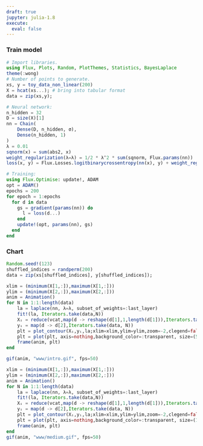 ```yaml
---
draft: true
jupyter: julia-1.8
execute:
  eval: false
---
```


### Train model

```julia
# Import libraries.
using Flux, Plots, Random, PlotThemes, Statistics, BayesLaplace
theme(:wong)
# Number of points to generate.
xs, y = toy_data_non_linear(200)
X = hcat(xs...); # bring into tabular format
data = zip(xs,y);

# Neural network:
n_hidden = 32
D = size(X)[1]
nn = Chain(
    Dense(D, n_hidden, σ),
    Dense(n_hidden, 1)
)  
λ = 0.01
sqnorm(x) = sum(abs2, x)
weight_regularization(λ=λ) = 1/2 * λ^2 * sum(sqnorm, Flux.params(nn))
loss(x, y) = Flux.Losses.logitbinarycrossentropy(nn(x), y) + weight_regularization()

# Training:
using Flux.Optimise: update!, ADAM
opt = ADAM()
epochs = 200
for epoch = 1:epochs
  for d in data
    gs = gradient(params(nn)) do
      l = loss(d...)
    end
    update!(opt, params(nn), gs)
  end
end
```

### Chart

```julia
Random.seed!(123)
shuffled_indices = randperm(200)
data = zip(xs[shuffled_indices], y[shuffled_indices]);
```

```julia
xlim = (minimum(X[1,:]),maximum(X[1,:]))
ylim = (minimum(X[2,:]),maximum(X[2,:]))
anim = Animation()
for N in 1:1:length(data)
    la = laplace(nn, λ=λ, subset_of_weights=:last_layer)
    fit!(la, Iterators.take(data,N))
    Xᵢ = reduce(vcat,map(d -> reshape(d[1],1,length(d[1])),Iterators.take(data, N)))
    yᵢ = map(d -> d[2],Iterators.take(data, N))
    plt = plot_contour(Xᵢ,yᵢ,la;xlim=xlim,ylim=ylim,zoom=-2,clegend=false)
    plt = plot(plt, axis=nothing,background_color=:transparent, size=(500,500))
    frame(anim, plt)
end
```

```julia
gif(anim, "www/intro.gif", fps=50)
```

```julia
xlim = (minimum(X[1,:]),maximum(X[1,:]))
ylim = (minimum(X[2,:]),maximum(X[2,:]))
anim = Animation()
for N in 1:1:length(data)
    la = laplace(nn, λ=λ, subset_of_weights=:last_layer)
    fit!(la, Iterators.take(data,N))
    Xᵢ = reduce(vcat,map(d -> reshape(d[1],1,length(d[1])),Iterators.take(data, N)))
    yᵢ = map(d -> d[2],Iterators.take(data, N))
    plt = plot_contour(Xᵢ,yᵢ,la;xlim=xlim,ylim=ylim,zoom=-2,clegend=false)
    plt = plot(plt, axis=nothing,background_color=:transparent, size=(1200,400))
    frame(anim, plt)
end
gif(anim, "www/medium.gif", fps=50)
```

